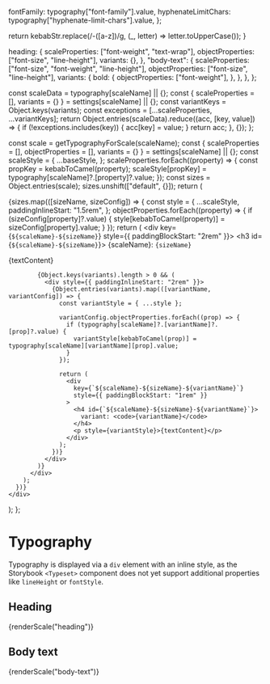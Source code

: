 
<Meta title="Amsterdam/Typography" />


  fontFamily: typography["font-family"].value,
  hyphenateLimitChars: typography["hyphenate-limit-chars"].value,
};

  return kebabStr.replace(/-([a-z])/g, (_, letter) => letter.toUpperCase());
}

  heading: {
    scaleProperties: ["font-weight", "text-wrap"],
    objectProperties: ["font-size", "line-height"],
    variants: {},
  },
  "body-text": {
    scaleProperties: ["font-size", "font-weight", "line-height"],
    objectProperties: ["font-size", "line-height"],
    variants: {
      bold: {
        objectProperties: ["font-weight"],
      },
    },
  },
};

  const scaleData = typography[scaleName] || {};
  const { scaleProperties = [], variants = {} } = settings[scaleName] || {};
  const variantKeys = Object.keys(variants);
  const exceptions = [...scaleProperties, ...variantKeys];
  return Object.entries(scaleData).reduce((acc, [key, value]) => {
    if (!exceptions.includes(key)) {
      acc[key] = value;
    }
    return acc;
  }, {});
};

  const scale = getTypographyForScale(scaleName);
  const { scaleProperties = [], objectProperties = [], variants = {} } = settings[scaleName] || {};
  const scaleStyle = {
    ...baseStyle,
  };
  scaleProperties.forEach((property) => {
    const propKey = kebabToCamel(property);
    scaleStyle[propKey] = typography[scaleName]?.[property]?.value;
  });
  const sizes = Object.entries(scale);
  sizes.unshift(["default", {}]);
  return (
    <div>
      {sizes.map(([sizeName, sizeConfig]) => {
        const style = {
          ...scaleStyle,
          paddingInlineStart: "1.5rem",
        };
        objectProperties.forEach((property) => {
          if (sizeConfig[property]?.value) {
            style[kebabToCamel(property)] = sizeConfig[property].value;
          }
        });
        return (
          <div key={`${scaleName}-${sizeName}`} style={{ paddingBlockStart: "2rem" }}>
            <h3 id={`${scaleName}-${sizeName}`}>
              {scaleName}: <code>{sizeName}</code>
            </h3>
            <p style={style}>{textContent}</p>

            {Object.keys(variants).length > 0 && (
              <div style={{ paddingInlineStart: "2rem" }}>
                {Object.entries(variants).map(([variantName, variantConfig]) => {
                  const variantStyle = { ...style };

                  variantConfig.objectProperties.forEach((prop) => {
                    if (typography[scaleName]?.[variantName]?.[prop]?.value) {
                      variantStyle[kebabToCamel(prop)] = typography[scaleName][variantName][prop].value;
                    }
                  });

                  return (
                    <div
                      key={`${scaleName}-${sizeName}-${variantName}`}
                      style={{ paddingBlockStart: "1rem" }}
                    >
                      <h4 id={`${scaleName}-${sizeName}-${variantName}`}>
                        variant: <code>{variantName}</code>
                      </h4>
                      <p style={variantStyle}>{textContent}</p>
                    </div>
                  );
                })}
              </div>
            )}
          </div>
        );
      })}
    </div>

);
};

# Typography

Typography is displayed via a `div` element with an inline style, as the Storybook `<Typeset>` component does not yet support additional properties like `lineHeight` or `fontStyle`.

## Heading

<div>{renderScale("heading")}</div>

## Body text

<div>{renderScale("body-text")}</div>
